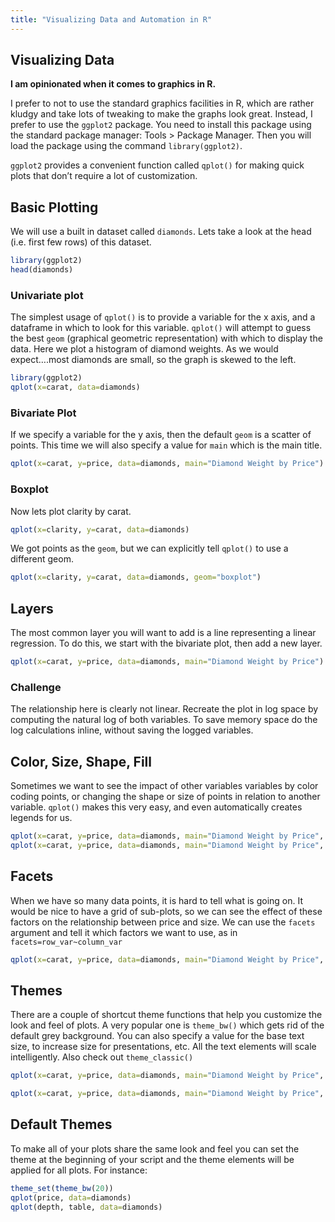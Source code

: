```yaml
---
title: "Visualizing Data and Automation in R"
---
```


## Visualizing Data

**I am opinionated when it comes to graphics in R.**

I prefer to not to use the standard graphics facilities in R, which are rather kludgy and take lots of tweaking to make the graphs look great.  Instead, I prefer to use the `ggplot2` package.  You need to install this package using the standard package manager: Tools > Package Manager. Then you will load the package using the command `library(ggplot2)`.

`ggplot2` provides a convenient function called `qplot()` for making quick plots that don't require a lot of customization. 

## Basic Plotting

We will use a built in dataset called `diamonds`.  Lets take a look at the head (i.e. first few rows) of this dataset.

```r
library(ggplot2)
head(diamonds)
```


### Univariate plot

The simplest usage of `qplot()` is to provide a variable for the x axis, and a dataframe in which to look for this variable.  `qplot()` will attempt to guess the best `geom` (graphical geometric representation) with which to display the data. Here we plot a histogram of diamond weights. As we would expect....most diamonds are small, so the graph is skewed to the left. 

```r
library(ggplot2)
qplot(x=carat, data=diamonds)
```

### Bivariate Plot

If we specify a variable for the y axis, then the default `geom` is a scatter of points. This time we will also specify a value for `main` which is the main title. 

```r
qplot(x=carat, y=price, data=diamonds, main="Diamond Weight by Price")
```

### Boxplot

Now lets plot clarity by carat. 

```r
qplot(x=clarity, y=carat, data=diamonds)
```

We got points as the `geom`, but we can explicitly tell `qplot()` to use a different geom. 

```r
qplot(x=clarity, y=carat, data=diamonds, geom="boxplot")
```

## Layers

The most common layer you will want to add is a line representing a linear regression. To do this, we start with the bivariate plot, then add a new layer. 

```r
qplot(x=carat, y=price, data=diamonds, main="Diamond Weight by Price") + stat_smooth(method="lm")
```

### <span class="mega-octicon octicon-puzzle"></span> Challenge 

The relationship here is clearly not linear.  Recreate the plot in log space by computing the natural log of both variables. To save memory space do the log calculations inline, without saving the logged variables. 

## Color, Size, Shape, Fill

Sometimes we want to see the impact of other variables  variables by color coding points, or changing the shape or size of points in relation to another variable.  `qplot()` makes this very easy, and even automatically creates legends for us.  

```r
qplot(x=carat, y=price, data=diamonds, main="Diamond Weight by Price", color=clarity)
qplot(x=carat, y=price, data=diamonds, main="Diamond Weight by Price", shape=cut)
```

## Facets

When we have so many data points, it is hard to tell what is going on.  It would be nice to have a grid of sub-plots, so we can see the effect of these factors on the relationship between price and size. We can use the `facets` argument and tell it which factors we want to use, as in `facets=row_var~column_var`

```r
qplot(x=carat, y=price, data=diamonds, main="Diamond Weight by Price", facets=cut~clarity)
```

## Themes

There are a couple of shortcut theme functions that help you customize the look and feel of plots.  A very popular one is `theme_bw()` which gets rid of the default grey background. You can also specify a value for the base text size, to increase size for presentations, etc. All the text elements will scale intelligently. Also check out `theme_classic()`

```r

qplot(x=carat, y=price, data=diamonds, main="Diamond Weight by Price", color=clarity)+ theme_bw(20)

qplot(x=carat, y=price, data=diamonds, main="Diamond Weight by Price", color=clarity) + theme_classic(20)

```

## Default Themes

To make all of your plots share the same look and feel you can set the theme at the beginning of your script and the theme elements will be applied for all plots.  For instance:


```r
theme_set(theme_bw(20))
qplot(price, data=diamonds)
qplot(depth, table, data=diamonds)
```

